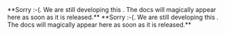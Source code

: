 
<PlatformWrapper platform="web">
</PlatformWrapper>
<PlatformWrapper platform="android">
</PlatformWrapper>
<PlatformWrapper platform="ios">
</PlatformWrapper>
<PlatformWrapper platform="unity">
**Sorry :-(. We are still developing this <Vg k="UIK" />. The docs will magically appear here as soon as it is released.**
</PlatformWrapper>
<PlatformWrapper platform="react-native">
**Sorry :-(. We are still developing this <Vg k="UIK" />. The docs will magically appear here as soon as it is released.**
</PlatformWrapper>